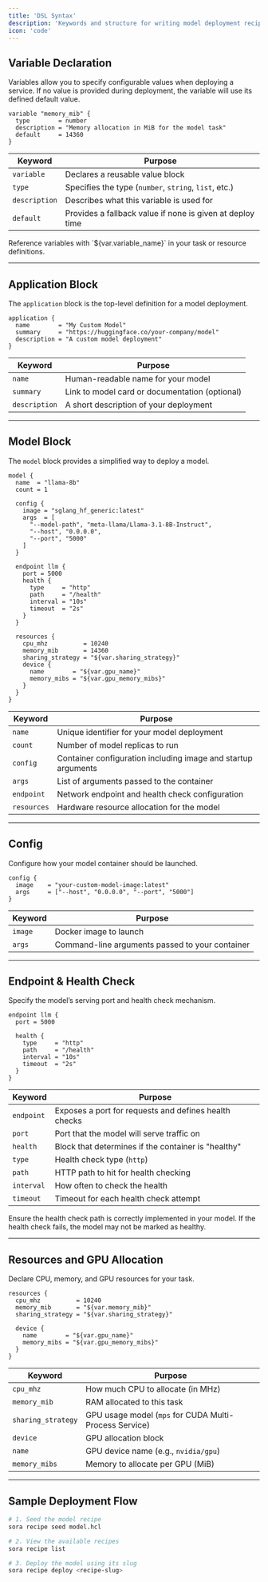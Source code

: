 ```yaml
---
title: 'DSL Syntax'
description: 'Keywords and structure for writing model deployment recipes using SoraNova DSL'
icon: 'code'
---
```


## Variable Declaration

Variables allow you to specify configurable values when deploying a service. If no value is provided during deployment, the variable will use its defined default value.

```hcl
variable "memory_mib" {
  type        = number
  description = "Memory allocation in MiB for the model task"
  default     = 14360
}
```

| Keyword       | Purpose                                                      |
| ------------- | ------------------------------------------------------------ |
| `variable`    | Declares a reusable value block                              |
| `type`        | Specifies the type (`number`, `string`, `list`, etc.)        |
| `description` | Describes what this variable is used for                     |
| `default`     | Provides a fallback value if none is given at deploy time    |

<Tip>
Reference variables with `${var.variable_name}` in your task or resource definitions.
</Tip>

---

## Application Block

The `application` block is the top-level definition for a model deployment.

```hcl
application {
  name        = "My Custom Model"
  summary     = "https://huggingface.co/your-company/model"
  description = "A custom model deployment"
}
```

| Keyword       | Purpose                                        |
| ------------- | ---------------------------------------------- |
| `name`        | Human-readable name for your model             |
| `summary`     | Link to model card or documentation (optional) |
| `description` | A short description of your deployment         |

---

## Model Block

The `model` block provides a simplified way to deploy a model.

```hcl
model {
  name  = "llama-8b"
  count = 1
  
  config {
    image = "sglang_hf_generic:latest"
    args  = [
      "--model-path", "meta-llama/Llama-3.1-8B-Instruct",
      "--host", "0.0.0.0",
      "--port", "5000"
    ]
  }

  endpoint llm {
    port = 5000
    health {
      type     = "http"
      path     = "/health"
      interval = "10s"
      timeout  = "2s"
    }
  }

  resources {
    cpu_mhz          = 10240
    memory_mib       = 14360
    sharing_strategy = "${var.sharing_strategy}"
    device {
      name        = "${var.gpu_name}"
      memory_mibs = "${var.gpu_memory_mibs}"
    }
  }
}
```

| Keyword    | Purpose                                                          |
| ---------- | ---------------------------------------------------------------- |
| `name`     | Unique identifier for your model deployment                       |
| `count`    | Number of model replicas to run                                  |
| `config`   | Container configuration including image and startup arguments     |
| `args`     | List of arguments passed to the container                        |
| `endpoint` | Network endpoint and health check configuration                   |
| `resources`| Hardware resource allocation for the model                        |


---

## Config

Configure how your model container should be launched.

```hcl
config {
  image    = "your-custom-model-image:latest"
  args     = ["--host", "0.0.0.0", "--port", "5000"]
}
```

| Keyword     | Purpose                                               |
| ----------- | ----------------------------------------------------- |
| `image`     | Docker image to launch                                |
| `args`      | Command-line arguments passed to your container       |

---

## Endpoint & Health Check

Specify the model’s serving port and health check mechanism.

```hcl
endpoint llm {
  port = 5000

  health {
    type     = "http"
    path     = "/health"
    interval = "10s"
    timeout  = "2s"
  }
}
```

| Keyword    | Purpose                                                   |
| ---------- | --------------------------------------------------------- |
| `endpoint` | Exposes a port for requests and defines health checks     |
| `port`     | Port that the model will serve traffic on                 |
| `health`   | Block that determines if the container is "healthy"       |
| `type`     | Health check type (`http`)                                |
| `path`     | HTTP path to hit for health checking                      |
| `interval` | How often to check the health                             |
| `timeout`  | Timeout for each health check attempt                     |

<Warning>
  Ensure the health check path is correctly implemented in your model.
  If the health check fails, the model may not be marked as healthy.
</Warning>

---

## Resources and GPU Allocation

Declare CPU, memory, and GPU resources for your task.

```hcl
resources {
  cpu_mhz          = 10240
  memory_mib       = "${var.memory_mib}"
  sharing_strategy = "${var.sharing_strategy}"

  device {
    name        = "${var.gpu_name}"
    memory_mibs = "${var.gpu_memory_mibs}"
  }
}
```

| Keyword           | Purpose                                                  |
| ----------------- | -------------------------------------------------------- |
| `cpu_mhz`         | How much CPU to allocate (in MHz)                        |
| `memory_mib`      | RAM allocated to this task                               |
| `sharing_strategy`| GPU usage model (`mps` for CUDA Multi-Process Service)   |
| `device`          | GPU allocation block                                     |
| `name`            | GPU device name (e.g., `nvidia/gpu`)                     |
| `memory_mibs`     | Memory to allocate per GPU (MiB)                         |

---

## Sample Deployment Flow

```bash
# 1. Seed the model recipe
sora recipe seed model.hcl

# 2. View the available recipes
sora recipe list

# 3. Deploy the model using its slug
sora recipe deploy <recipe-slug>
```
